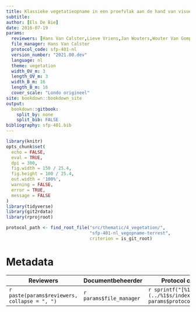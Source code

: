 ```yaml
---
title: Klassieke vegetatieopname in een proefvlak aan de hand van visuele inschattingen van bedekking van soorten in (semi-)terrestrische vegetatie
subtitle: 
author: [Els De Bie]
date: 2016-07-19
params:
  reviewers: [Hans Van Calster,Lieve Vriens,Jan Wouters,Wouter Van Gompel,Els Lommelen]
  file_manager: Hans Van Calster
  protocol_code: sfp-401-nl
  version_number: "2021.00.dev"
  language: nl
  theme: vegetation
  width_OV_m: 3
  length_OV_m: 3
  width_B_m: 16
  length_B_m: 16
  cover_scale: "Londo origineel"
site: bookdown::bookdown_site
output: 
  bookdown::gitbook:
    split_by: none
    split_bib: FALSE
bibliography: sfp-401.bib
---
```


<!--
Instructies bij opmaak van veldprotocol:

Hieronder vind je de verschillende onderdelen van een veldprotocol.
In de bijhorende losse Rmd bestanden vind je een beschrijving wat er bij elk onderdeel vermeld moet worden;
het is in die bestanden dat je moet editeren. 
Niet alle onderdelen zijn altijd van toepassing. Laat in die gevallen de titelhoofdingen staan en vermeld expliciet “niet van toepassing”.
Probeer het veldprotocol generiek te maken in de mate van mogelijk en probeer te vermijden dat het veldprotocol enkel specifiek voor een bepaald project bruikbaar is. 
Je kan het protocol generiek houden door bepaalde variabelen, zoals bijvoorbeeld de grootte van een proefvlak of de diepte van een bodembemonstering, niet vast te leggen in het protocol. 
In bijlage kan je dan een tabel toevoegen waarin je per project aangeeft welke waardes gekozen moeten worden voor die variabelen. 
Indien een bepaald onderdeel niet van toepassing is, laat je de hoofding staan en vermeld je onder de titel ‘Niet van toepassing’. Op die manier is de nummering in alle protocols dezelfde.
-->

```r
library(knitr)
opts_chunk$set(
  echo = FALSE, 
  eval = TRUE,
  dpi = 300,
  fig.width = 150 / 25.4,
  fig.height = 100 / 25.4,
  out.width = '100%',
  warning = FALSE,
  error = TRUE,
  message = FALSE
)
library(tidyverse)
library(git2rdata)
library(rprojroot)

protocol_path <- find_root_file("src/thematic/4_vegetation/",
                                "sfp-401-nl_vegopname-terrest", 
                                criterion = is_git_root)
```


# Metadata {-}


| Reviewers | Documentbeheerder | Protocol code | Versienummer | Taal | Thema |
| --------- | ----------------- | ------------- | ------------ | ---- | ----- |
| `r paste(params$reviewers, collapse = ", ")` | `r params$file_manager` | `r sprintf("[%1$s](../%1$s/index.html)", params$protocol_code)` | `r params$version_number` | `r params$language` | `r params$theme` |
